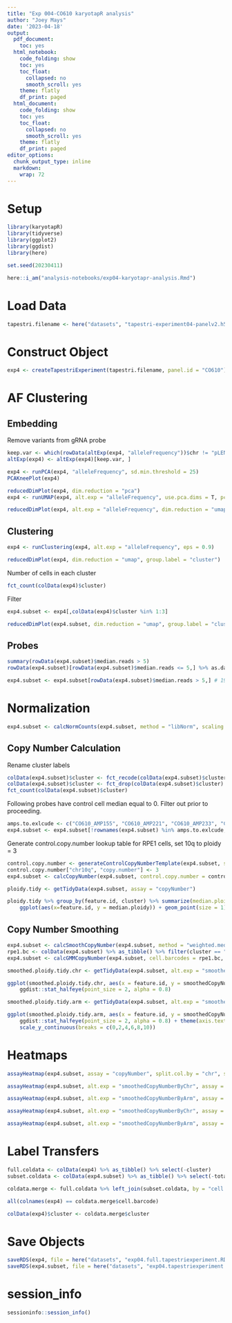 ```yaml
---
title: "Exp 004-CO610 karyotapR analysis"
author: "Joey Mays"
date: '2023-04-18'
output:
  pdf_document:
    toc: yes
  html_notebook:
    code_folding: show
    toc: yes
    toc_float:
      collapsed: no
      smooth_scroll: yes
    theme: flatly
    df_print: paged
  html_document:
    code_folding: show
    toc: yes
    toc_float:
      collapsed: no
      smooth_scroll: yes
    theme: flatly
    df_print: paged
editor_options:
  chunk_output_type: inline
  markdown:
    wrap: 72
---
```


# Setup

```r
library(karyotapR)
library(tidyverse)
library(ggplot2)
library(ggdist)
library(here)
```

```r
set.seed(20230411)
```

```r
here::i_am("analysis-notebooks/exp04-karyotapr-analysis.Rmd")
```

# Load Data

```r
tapestri.filename <- here("datasets", "tapestri-experiment04-panelv2.h5")
```

# Construct Object

```r
exp4 <- createTapestriExperiment(tapestri.filename, panel.id = "CO610")
```

# AF Clustering

## Embedding

Remove variants from gRNA probe

```r
keep.var <- which(rowData(altExp(exp4, "alleleFrequency"))$chr != "pLENTI-gRNA")
altExp(exp4) <- altExp(exp4)[keep.var, ]
```

```r
exp4 <- runPCA(exp4, "alleleFrequency", sd.min.threshold = 25)
PCAKneePlot(exp4)
```


```r
reducedDimPlot(exp4, dim.reduction = "pca")
exp4 <- runUMAP(exp4, alt.exp = "alleleFrequency", use.pca.dims = T, pca.dims = 1:2)
```

```r
reducedDimPlot(exp4, alt.exp = "alleleFrequency", dim.reduction = "umap")
```

## Clustering

```r
exp4 <- runClustering(exp4, alt.exp = "alleleFrequency", eps = 0.9)
```


```r
reducedDimPlot(exp4, dim.reduction = "umap", group.label = "cluster")
```

Number of cells in each cluster

```r
fct_count(colData(exp4)$cluster)
```

Filter

```r
exp4.subset <- exp4[,colData(exp4)$cluster %in% 1:3]
```

```r
reducedDimPlot(exp4.subset, dim.reduction = "umap", group.label = "cluster")
```


## Probes

```r
summary(rowData(exp4.subset)$median.reads > 5)
rowData(exp4.subset)[rowData(exp4.subset)$median.reads <= 5,] %>% as.data.frame
```

```r
exp4.subset <- exp4.subset[rowData(exp4.subset)$median.reads > 5,] # 19 probes filtered for exp 4
```

# Normalization

```r
exp4.subset <- calcNormCounts(exp4.subset, method = "libNorm", scaling.factor = 10000)
```

## Copy Number Calculation

Rename cluster labels

```r
colData(exp4.subset)$cluster <- fct_recode(colData(exp4.subset)$cluster, HCEC = "1", RPE1 = "2", HPNE = "3")
colData(exp4.subset)$cluster <- fct_drop(colData(exp4.subset)$cluster)
fct_count(colData(exp4.subset)$cluster)
```

Following probes have control cell median equal to 0. Filter out prior to proceeding.

```r
amps.to.exlcude <- c("CO610_AMP155", "CO610_AMP221", "CO610_AMP233", "CO610_AMP263")
exp4.subset <- exp4.subset[!rownames(exp4.subset) %in% amps.to.exlcude,]
```

Generate control.copy.number lookup table for RPE1 cells, set 10q to ploidy = 3

```r
control.copy.number <- generateControlCopyNumberTemplate(exp4.subset, sample.feature.label = "RPE1", copy.number = 2)
control.copy.number["chr10q", "copy.number"] <- 3
exp4.subset <- calcCopyNumber(exp4.subset, control.copy.number = control.copy.number, sample.feature = "cluster")
```

```r
ploidy.tidy <- getTidyData(exp4.subset, assay = "copyNumber")
```

```r
ploidy.tidy %>% group_by(feature.id, cluster) %>% summarize(median.ploidy = median(copyNumber), .groups = "drop") %>% 
    ggplot(aes(x=feature.id, y = median.ploidy)) + geom_point(size = 1) + facet_wrap(cluster~., ncol = 1) + theme(axis.text.x = element_blank())
```

## Copy Number Smoothing

```r
exp4.subset <- calcSmoothCopyNumber(exp4.subset, method = "weighted.median", control.copy.number = control.copy.number, sample.feature = "cluster")
rpe1.bc <- colData(exp4.subset) %>% as_tibble() %>% filter(cluster == "RPE1") %>% pull(cell.barcode)
exp4.subset <- calcGMMCopyNumber(exp4.subset, cell.barcodes = rpe1.bc, control.copy.number = control.copy.number, model.components = 1:6)
```

```r
smoothed.ploidy.tidy.chr <- getTidyData(exp4.subset, alt.exp = "smoothedCopyNumberByChr", assay = "smoothedCopyNumber")
```

```r
ggplot(smoothed.ploidy.tidy.chr, aes(x = feature.id, y = smoothedCopyNumber)) + facet_wrap(cluster ~., ncol = 1) +
    ggdist::stat_halfeye(point_size = 2, alpha = 0.8)
```

```r
smoothed.ploidy.tidy.arm <- getTidyData(exp4.subset, alt.exp = "smoothedCopyNumberByArm", assay = "smoothedCopyNumber")
```

```r
ggplot(smoothed.ploidy.tidy.arm, aes(x = feature.id, y = smoothedCopyNumber)) + facet_wrap(cluster ~., ncol = 1) +
    ggdist::stat_halfeye(point_size = 2, alpha = 0.8) + theme(axis.text.x = element_text(angle = 45, hjust = 1)) + 
    scale_y_continuous(breaks = c(0,2,4,6,8,10))
```

# Heatmaps

```r
assayHeatmap(exp4.subset, assay = "copyNumber", split.col.by = "chr", split.row.by = "cluster", color.preset = "copy.number.denoise", name = "CN")
```

```r
assayHeatmap(exp4.subset, alt.exp = "smoothedCopyNumberByChr", assay = "smoothedCopyNumber", split.row.by = "cluster", color.preset = "copy.number.denoise", name = "smCN", column_names_rot = 0, column_names_centered = T)
```

```r
assayHeatmap(exp4.subset, alt.exp = "smoothedCopyNumberByArm", assay = "smoothedCopyNumber", split.row.by = "cluster", color.preset = "copy.number.denoise", name = "smCN")
```

```r
assayHeatmap(exp4.subset, alt.exp = "smoothedCopyNumberByChr", assay = "gmmCopyNumber", split.row.by = "cluster", color.preset = "copy.number.denoise", name = "gmmCN", column_names_rot = 0, column_names_centered = T)
```

```r
assayHeatmap(exp4.subset, alt.exp = "smoothedCopyNumberByArm", assay = "gmmCopyNumber", split.row.by = "cluster", color.preset = "copy.number.denoise", name = "gmmCN")
```

# Label Transfers

```r
full.coldata <- colData(exp4) %>% as_tibble() %>% select(-cluster)
subset.coldata <- colData(exp4.subset) %>% as_tibble() %>% select(-total.reads)

coldata.merge <- full.coldata %>% left_join(subset.coldata, by = "cell.barcode")

all(colnames(exp4) == coldata.merge$cell.barcode)

colData(exp4)$cluster <- coldata.merge$cluster
```

# Save Objects

```r
saveRDS(exp4, file = here("datasets", "exp04.full.tapestriexperiment.RDS"))
saveRDS(exp4.subset, file = here("datasets", "exp04.tapestriexperiment.RDS"))
```

# session_info

```r
sessioninfo::session_info()
```